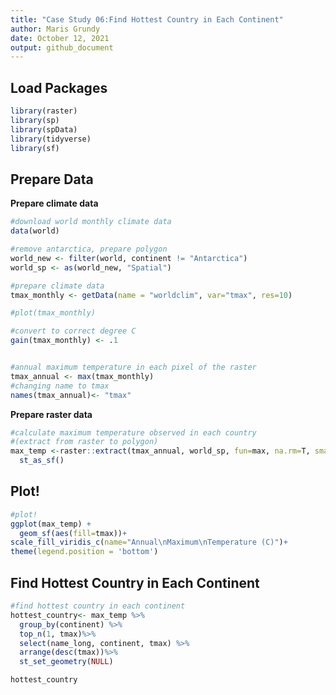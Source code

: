 ```yaml
---
title: "Case Study 06:Find Hottest Country in Each Continent"
author: Maris Grundy
date: October 12, 2021
output: github_document
---
```


## Load Packages

```r
library(raster)
library(sp)
library(spData)
library(tidyverse)
library(sf)
```

## Prepare Data

**Prepare climate data**

```r
#download world monthly climate data
data(world) 

#remove antarctica, prepare polygon
world_new <- filter(world, continent != "Antarctica")
world_sp <- as(world_new, "Spatial")

#prepare climate data
tmax_monthly <- getData(name = "worldclim", var="tmax", res=10)

#plot(tmax_monthly)

#convert to correct degree C
gain(tmax_monthly) <- .1


#annual maximum temperature in each pixel of the raster
tmax_annual <- max(tmax_monthly)
#changing name to tmax
names(tmax_annual)<- "tmax"
```

**Prepare raster data**

```r
#calculate maximum temperature observed in each country 
#(extract from raster to polygon)
max_temp <-raster::extract(tmax_annual, world_sp, fun=max, na.rm=T, small=T, sp=T) %>%
  st_as_sf()
```

## Plot!

```r
#plot!
ggplot(max_temp) +
  geom_sf(aes(fill=tmax))+
scale_fill_viridis_c(name="Annual\nMaximum\nTemperature (C)")+
theme(legend.position = 'bottom')
```

## Find Hottest Country in Each Continent

```r
#find hottest country in each continent
hottest_country<- max_temp %>%
  group_by(continent) %>%
  top_n(1, tmax)%>%
  select(name_long, continent, tmax) %>%
  arrange(desc(tmax))%>%
  st_set_geometry(NULL)

hottest_country
```